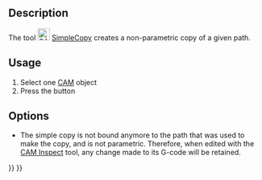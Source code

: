 <languages/>

{{Docnav
|[[CAM_Array|Array]]
|[[CAM_ThreadMilling|ThreadMilling]]
|[[CAM_Workbench|CAM]]
|IconL=CAM_Array.svg
|IconR=CAM_ThreadMilling.svg
|IconC=Workbench_CAM.svg
}}

{{GuiCommand
|Name=CAM SimpleCopy
|MenuLocation=CAM → Path Modification → Simple Copy
|Workbenches=[[CAM_Workbench|CAM]]
|SeeAlso=[[CAM_Copy|CAM Copy]]
}}

==Description==

The tool [[Image:CAM_SimpleCopy.svg|24px]] [[CAM_SimpleCopy|SimpleCopy]] creates a non-parametric copy of a given path.

==Usage==

# Select one [[CAM_Workbench|CAM]] object
# Press the {{KEY|[[Image:CAM_SimpleCopy.svg|16px]] [[CAM_SimpleCopy|Simple Copy]]}} button

==Options== 

* The simple copy is not bound anymore to the path that was used to make the copy, and is not parametric. Therefore, when edited with the [[CAM_Inspect|CAM Inspect]] tool, any change made to its G-code will be retained.


{{Docnav
|[[CAM_Array|Array]]
|[[CAM_ThreadMilling|ThreadMilling]]
|[[CAM_Workbench|CAM]]
|IconL=CAM_Array.svg
|IconR=CAM_ThreadMilling.svg
|IconC=Workbench_CAM.svg
}}

{{CAM_Tools_navi{{#translation:}}}}
{{Userdocnavi{{#translation:}}}}